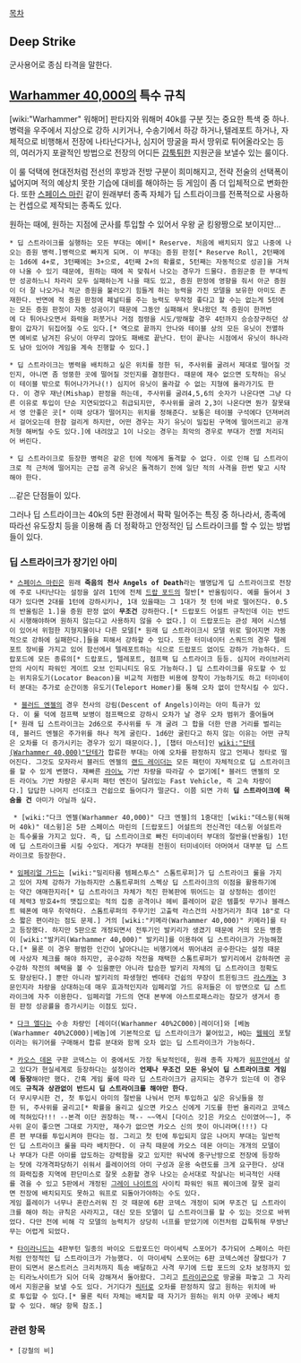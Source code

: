 [[목차]]

== Deep Strike ==
군사용어로 종심 타격을 말한다.

== [[Warhammer 40,000]]의 특수 규칙 ==
[wiki:"Warhammer" 워해머] 판타지와 워해머 40k를 구분 짓는 중요한 특색 중 하나. 병력을 우주에서 지상으로 강하 시키거나, 수송기에서 하강 하거나,텔레포트 하거나, 자체적으로 비행해서 전장에 나타난다거나, 심지어 땅굴을 파서 땅위로 튀어올라오는 등의, 여러가지 포괄적인 방법으로 전장의 어디든 [[갑툭튀]]한 지원군을 보낼수 있는 룰이다.

이 룰 덕택에 현대전처럼 전선의 후방과 전방 구분이 희미해지고, 전략 전술의 선택폭이 넓어지며 적의 예상치 못한 기습에 대비를 해야하는 등 게임이 좀 더 입체적으로 변화한다. 또한 [[스페이스 마린]] 같이 원래부터 종족 자체가 딥 스트라이크를 전폭적으로 사용하는 컨셉으로 제작되는 종족도 있다.

원하는 때에, 원하는 지점에 군사를 투입할 수 있어서 우왕 굳 킹왕짱으로 보이지만...

 * 딥 스트라이크를 실행하는 모든 부대는 예비[* Reserve. 처음에 배치되지 않고 나중에 나오는 증원 병력.]병력으로 빠지게 되며. 이 부대는 증원 판정[* Reserve Roll, 2턴째에는 1d6에 4+로, 3턴째에는 3+으로, 4턴째 2+의 확률로, 5턴째는 자동적으로 성공]을 거쳐야 나올 수 있기 때문에, 원하는 때에 꼭 맞춰서 나오는 경우가 드물다. 증원군중 한 부대씩만 성공하느니 차라리 모두 실패하는게 나을 때도 있고, 증원 판정에 영향을 줘서 아군 증원이 더 잘 나오거나 적군 증원을 불러오기 힘들게 하는 능력을 가진 모델을 보유한 아미도 존재한다. 반면에 적 증원 판정에 페널티를 주는 능력도 무작정 좋다고 할 수는 없는게 5턴에는 모든 증원 판정이 자동 성공이기 때문에 그동안 실패해서 못나왔던 적 증원이 한꺼번에 다 튀어나오면서 화력을 퍼붓거나 거점 점령을 시도/방해할 경우 4턴까지 승승장구하던 상황이 갑자기 뒤집어질 수도 있다.[* 역으로 끝까지 안나와 테이블 상의 모든 유닛이 전멸하면 예비로 남겨진 유닛이 아무리 많아도 패배로 끝난다. 턴이 끝나는 시점에서 유닛이 하나라도 남아 있어야 게임을 계속 진행할 수 있다.]

 * 딥 스트라이크는 병력을 배치하고 싶은 위치를 정한 뒤, 주사위를 굴려서 제대로 떨어질 것인지, 아니면 좀 엉뚱한 곳에 떨어질 것인지를 결정한다. 때문에 재수 없으면 도착하는 유닛이 테이블 밖으로 튀어나가거나(!) 심지어 유닛이 올라갈 수 없는 지형에 올라가기도 한다. 이 경우 재난(Mishap) 판정을 하는데, 주사위를 굴려4,5,6의 숫자가 나온다면 그냥 다른 이유로 투입이 단순 지연되었다고 취급되지만, 주사위를 굴려 2,3이 나온다면 뭔가 잘못돼서 영 안좋은 곳[* 이때 상대가 떨어지는 위치를 정해준다. 보통은 테이블 구석에다 던져버려서 걸어오는데 한참 걸리게 하지만, 어떤 경우는 자기 유닛이 밀집된 구역에 떨어뜨리고 공개처형 해버릴 수도 있다.]에 내려앉고 1이 나오는 경우는 최악의 경우로 부대가 전멸 처리되어 버린다.

 * 딥 스트라이크로 등장한 병력은 같은 턴에 적에게 돌격할 수 없다. 이로 인해 딥 스트라이크로 적 근처에 떨어지는 근접 공격 유닛은 돌격하기 전에 일단 적의 사격을 한번 맞고 시작해야 한다.

...같은 단점들이 있다.

그러나 딥 스트라이크는 40k의 5판 환경에서 팍팍 밀어주는 특징 중 하나라서, 종족에 따라선 유도장치 등을 이용해 좀 더 정확하고 안정적인 딥 스트라이크를 할 수 있는 방법들이 있다. 

=== 딥 스트라이크가 장기인 아미 ===
 * [[스페이스 마린]]은 원래 '''죽음의 천사 Angels of Death'''라는 별명답게 딥 스트라이크로 전장에 주로 나타난다는 설정을 살려 1턴에 전체 [[드랍 포드]]의 절반[* 반올림이다. 예를 들어서 3대가 있다면 2대를 1턴에 강하시키나, 1대 있을때는 그 1대가 첫 턴에 바로 떨어진다. 0.5의 반올림은 1.]을 증원 판정 없이 '''무조건''' 강하한다.[* 드랍포드 어설트 규칙인데 이는 반드시 시행해야하며 원하지 않는다고 사용하지 않을 수 없다.] 이 드랍포드는 관성 제어 시스템이 있어서 위험한 지형지물이나 다른 모델[* 원래 딥 스트라이크시 모델 위로 떨어지면 자동적으로 강하에 실패한다.]들을 피해서 강하할 수 있다. 또한 터미네이터 스쿼드의 경우 텔레포트 장비를 가지고 있어 함선에서 텔레포트하는 식으로 드랍포드 없이도 강하가 가능하다. 드랍포드에 모든 종류의[* 드랍포드, 텔레포트, 점프팩 딥 스트라이크 등등. 심지어 라이브러리안의 사이킥 파워인 게이트 오브 인피니티도 유도 가능하다.] 딥 스트라이크를 유도할 수 있는 위치유도기(Locator Beacon)을 비교적 저렴한 비용에 장착이 가능하기도 하고 터미네이터 분대는 추가로 순간이동 유도기(Teleport Homer)를 통해 오차 없이 안착시킬 수 있다.

  * [[블러드 엔젤]]의 경우 천사의 강림(Descent of Angels)이라는 아미 특규가 있다. 이 룰 덕에 점프팩 보병이 점프팩으로 강하시 오차가 날 경우 오차 범위가 줄어들며[* 원래 딥 스트라이크는 2d6으로 주사위를 두 개 굴려 그 합을 더한 만큼 거리를 벌리는데, 블러드 엔젤은 주가위를 하나 적게 굴린다. 1d6만 굴린다고 하지 않는 이유는 어떤 규칙은 오차를 더 증가시키는 경우가 있기 때문이다.], [챕터 마스터]인 [[wiki:"단테(Warhammer 40,000)"단테]]가 합류한 부대는 아예 오차를 판정하지 않고 언제나 정타로 떨어진다. 그것도 모자라서 블러드 엔젤의 [[랜드 레이더]]는 모든 패턴이 자체적으로 딥 스트라이크를 할 수 있게 변했다. 재빠른 [[라이노]] 기반 차량을 따라갈 수 없기에[* 블러드 앤젤의 모든 라이노 기반 차량은 루시퍼 패턴 엔진이 달려있는 Fast Vehicle, 즉 고속 차량이다.] 답답한 나머지 선더호크 건쉽으로 들어다가 떨군다. 이쯤 되면 가히 '''딥 스트라이크에 목숨을 건''' 아미가 아닐까 싶다.

  * [wiki:"다크 엔젤(Warhammer 40,000)" 다크 엔젤]의 1중대인 [wiki:"데스윙(워해머 40k)" 데스윙]은 5판 스페이스 마린의 [드랍포드] 어설트의 전신격인 데스윙 어설트라는 특수룰을 가지고 있다. 즉, 딥 스트라이크로 빠진 터미네이터 부대의 절반을(반올림) 1턴에 딥 스트라이크를 시킬 수있다. 게다가 부대원 전원이 터미네이터 아머여서 대부분 딥 스트라이크로 등장한다.

 * [[임페리얼 가드]]는 [wiki:"밀리타룸 템페스투스" 스톰트루퍼]가 딥 스트라이크 룰을 가지고 있어 자체 강하가 가능하지만 스톰트루퍼의 스펙상 딥 스트라이크의 이점을 활용하기에는 약간 애매한지라[* 딥 스트라이크 자체가 적진 한복판에 뛰어드는 걸 상정하는 셈이인데 체력3 방호4+의 맷집으로는 적의 집중 공격이나 헤비 플레이머 같은 템플릿 무기나 블래스트 웨폰에 매우 취약하다. 스톰트루퍼의 주무기인 고출력 라스건의 사정거리가 최대 18"로 다소 짧은 편이라는 점도 문제.] 거의 [wiki:"키메라(Warhammer 40,000)" 키메라]를 타고 등장했다. 하지만 5판으로 개정되면서 전투기인 발키리가 생겼기 때문에 거의 모든 병종이 [wiki:"발키리(Warhammer 40,000)" 발키리]를 이용하여 딥 스트라이크가 가능해졌다.[* 물론 이 경우 평범한 인간이 날아다니는 비행기에서 뛰어내려 공수한다는 설정 때문에 사상자 체크를 해야 하지만, 공수강하 작전을 채택한 스톰트루퍼가 발키리에서 강하하면 공수강하 작전의 혜택을 볼 수 있을뿐만 아니라 탑승한 발키리 자체의 딥 스트라이크 정확도도 향상된다.] 뿐만 아니라 발키리의 파생형인 벤데타 건쉽의 무장이 트윈링크드 [[라스캐논]] 3문인지라 차량을 상대하는데 매우 효과적인지라 임페리얼 가드 유저들은 이 방면으로 딥 스트라이크에 자주 이용한다. 임페리얼 가드의 연대 본부에 아스트로패스라는 참모가 생겨서 증원 판정 성공률을 증가시키는 이점도 있다.

 * [[다크 엘다]]는 수송 차량인 [레이더(Warhammer 40%2C000)|레이더]와 [베놈(Warhammer 40%2C000)|베놈]에 기본적으로 딥 스트라이크가 붙어있고, HQ는 [[웹웨이]] 포탈이라는 워기어를 구매해서 합류 분대와 함께 오차 없는 딥 스트라이크가 가능하다. 

 * [[카오스 데몬]] 구판 코덱스는 이 중에서도 가장 독보적인데, 원래 종족 자체가 [[워프]]안에서 살고 있다가 현실세계로 등장하다는 설정이라 '''언제나 무조건 모든 유닛이 딥 스트라이크로 게임에 등장'''해야만 했다. 간혹 게임 룰에 따라 딥 스트라이크가 금지되는 경우가 있는데 이 경우에도 '''규칙과 상관없이 반드시 딥 스트라이크를 해야만 한다'''.
 더 무시무시한 건, 첫 투입시 아미의 절반을 나눠서 먼저 투입하고 싶은 유닛들을 정한 뒤, 주사위를 굴리고[* 확률을 올리고 싶으면 카오스 신에게 기도를 한번 올리라고 코덱스에 적혀있다!!! --본격 이단 권장하는 책-- ~~역시 [다이스 갓]은 카오스 신이였어~~], 주사위 운이 좋으면 그대로 가지만, 재수가 없으면 카오스 신의 뜻이 아니라며(!!!) 다른 편 부대를 투입시켜야 한다는 점. 그리고 첫 턴에 투입되지 않은 나머지 부대는 일반적인 딥 스트라이크 룰을 따라 배치한다. 이 규칙 때문에 카오스 데몬 아미는 개개의 모델이나 부대가 다른 아미를 압도하는 강력함을 갖고 있지만 워낙에 중구난방으로 전장에 등장하는 탓에 각개격파당하기 쉬워서 플레이어의 아미 구성과 운용 숙련도를 크게 요구한다. 상대의 화력집중 지역에 판단미스로 잘못 소환할 경우 나오는 순서대로 작살나는 비극적인 사태를 겪을 수 있고 5판에서 개정된 [[그레이 나이트]]의 사이킥 파워인 워프 퀘이크에 잘못 걸리면 전장에 배치되지도 못하고 워프로 되돌아가야하는 수도 있다.
 게임 플레이가 너무나 혼란스러워 진 것 때문에 6판 코덱스 개정이 되며 무조건 딥 스트라이크를 해야 하는 규칙은 사라지고, 대신 모든 모델이 딥 스트라이크를 할 수 있는 것으로 바뀌었다. 다만 전에 비해 각 모델의 능력치가 상당히 너프를 받았기에 이전처럼 갑툭튀해 무쌍난무는 어렵게 되었다.

 * [[타이라니드]]는 4판부턴 일종의 바이오 드랍포드인 마이세틱 스포어가 추가되어 스페이스 마린처럼 안정적인 딥 스트라이크가 가능했다. 이 마이세틱 스포어는 6판 코덱스에선 잘렸다가 7판이 되면서 몬스트러스 크리처까지 특송 배달하고 사격 무기에 드랍 포드의 오차 보정까지 있는 티라노사이트가 되어 더욱 강해져서 돌아왔다. 그리고 [[트라이곤]]으로 땅굴을 파놓고 그 자리에서 지원군을 보낼 수도 있다. 거기다가 [[릭터]]로 오차를 판정하지 않고 원하는 위치에 바로 투입할 수 있다.[* 물론 릭터 자체는 배치할 때 자기가 원하는 위치 아무 곳에나 배치할 수 있다. 해당 항목 참조.] 

=== 관련 항목 ===
 * [강철의 비]
